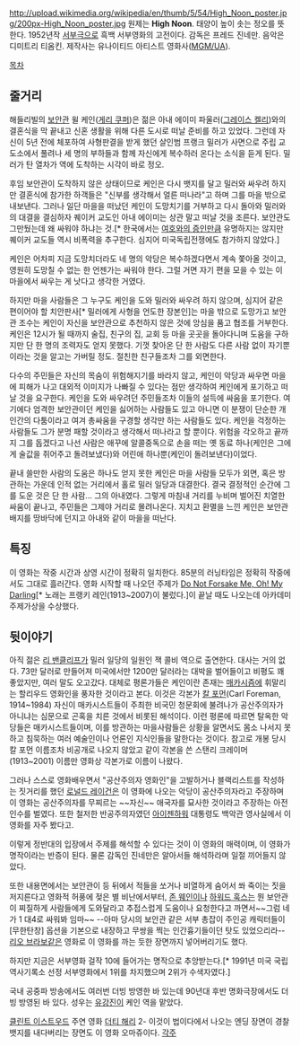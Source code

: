 http://upload.wikimedia.org/wikipedia/en/thumb/5/54/High_Noon_poster.jpg/200px-High_Noon_poster.jpg
원제는 '''High Noon'''. 태양이 높이 솟는 정오를 뜻한다. 1952년작 [[서부극]]으로 흑백 서부영화의 고전이다. 감독은 프레드 진네만. 음악은 디미트리 티옴킨. 제작사는 유나이티드 아티스트 영화사([[MGM/UA]]).

[[목차]]
== 줄거리 ==
해들리빌의 [[보안관]] 윌 케인([[게리 쿠퍼]])은 젊은 아내 에이미 파울러([[그레이스 켈리]])와의 결혼식을 막 끝내고 신혼 생활을 위해 다른 도시로 떠날 준비를 하고 있었다. 그런데 자신이 5년 전에 체포하여 사형판결을 받게 했던 살인범 프랭크 밀러가 사면으로 주립 교도소에서 풀려나 세 명의 부하들과 함께 자신에게 복수하러 온다는 소식을 듣게 된다. 밀러가 탄 열차가 역에 도착하는 시각이 바로 정오.

후임 보안관이 도착하지 않은 상태이므로 케인은 다시 뱃지를 달고 밀러와 싸우려 하지만 결혼식에 참가한 하객들은 "신부를 생각해서 얼른 떠나라"고 하며 그를 마을 밖으로 내보낸다. 그러나 일단 마을을 떠났던 케인이 도망치기를 거부하고 다시 돌아와 밀러와의 대결을 결심하자 퀘이커 교도인 아내 에이미는 상관 말고 떠날 것을 조른다. 보안관도 그만뒀는데 왜 싸워야 하냐는 것.[* 한국에서는 [[여호와의 증인]]만큼 유명하지는 않지만 퀘이커 교도들 역시 비폭력을 추구한다. 심지어 미국독립전쟁에도 참가하지 않았다.]

케인은 어차피 지금 도망치더라도 네 명의 악당은 복수하겠다면서 계속 쫓아올 것이고, 영원히 도망칠 수 없는 한 언젠가는 싸워야 한다. 그럴 거면 자기 편을 모을 수 있는 이 마을에서 싸우는 게 낫다고 생각한 거였다.

하지만 마을 사람들은 그 누구도 케인을 도와 밀러와 싸우려 하지 않으며, 심지어 같은 편이어야 할 치안판사[* 밀러에게 사형을 언도한 장본인]는 마을 밖으로 도망가고 보안관 조수는 케인이 자신을 보안관으로 추천하지 않은 것에 앙심을 품고 협조를 거부한다. 케인은 12시가 될 때까지 술집, 친구의 집, 교회 등 마을 곳곳을 돌아다니며 도움을 구하지만 단 한 명의 조력자도 얻지 못했다. 기껏 찾아온 단 한 사람도 다른 사람 없이 자기뿐이라는 것을 알고는 가버릴 정도. 절친한 친구들조차 그를 외면한다.

다수의 주민들은 자신의 목숨이 위험해지기를 바라지 않고, 케인이 악당과 싸우면 마을에 피해가 나고 대외적 이미지가 나빠질 수 있다는 점만 생각하여 케인에게 포기하고 떠날 것을 요구한다. 케인을 도와 싸우려던 주민들조차 이들의 설득에 싸움을 포기한다. 여기에다 엄격한 보안관이던 케인을 싫어하는 사람들도 있고 아니면 이 분쟁이 단순한 개인간의 다툼이라고 여겨 총싸움을 구경할 생각만 하는 사람들도 있다. 케인을 걱정하는 사람들도 그가 분명 패할 것이라고 생각해서 떠나라고 할 뿐이다. 위험을 각오하고 끝까지 그를 돕겠다고 나선 사람은 애꾸에 알콜중독으로 손을 떠는 옛 동료 하나(케인은 그에게 술값을 쥐어주고 돌려보냈다)와 어린애 하나뿐(케인이 돌려보낸다)이었다.

끝내 쓸만한 사람의 도움은 하나도 얻지 못한 케인은 마을 사람들 모두가 외면, 혹은 방관하는 가운데 인적 없는 거리에서 홀로 밀러 일당과 대결한다. 결국 결정적인 순간에 그를 도운 것은 단 한 사람... 그의 아내였다. 그렇게 마침내 거리를 누비며 벌어진 치열한 싸움이 끝나고, 주민들은 그제야 거리로 몰려나온다. 지치고 환멸을 느낀 케인은 보안관 배지를 땅바닥에 던지고 아내와 같이 마을을 떠난다.

== 특징 ==
이 영화는 작중 시간과 상영 시간이 정확히 일치한다. 85분의 러닝타임은 정확히 작중에서도 그대로 흘러간다. 영화 시작할 때 나오던 주제가 [http://blog.daum.net/gm0306/6028892 Do Not Forsake Me, Oh! My Darling][* 노래는 프랭키 레인(1913~2007)이 불렀다.]이 끝날 때도 나오는데 아카데미 주제가상을 수상했다.

== 뒷이야기 ==
아직 젊은 [[리 밴클리프]]가 밀러 일당의 일원인 잭 콜비 역으로 출연한다. 대사는 거의 없다. 73만 달러로 만들어져 미국에서만 1200만 달러라는 대박을 벌어들이고 비평도 꽤 좋았지만, 여러 말도 오고갔다. 대체로 평론가들은  케인이란 존재는 [[매카시즘]]에 휘말리는 할리우드 영화인을 풍자한 것이라고 본다. 이것은 각본가 [[칼 포먼]](Carl Foreman, 1914~1984) 자신이 매카시스트들이 주최한 비국민 청문회에 불려나가 공산주의자가 아니냐는 심문으로 곤혹을 치른 것에서 비롯된 해석이다. 이런 평론에 따르면 탈옥한 악당들은 매카시스트들이며, 이를 방관하는 마을사람들은 상황을 알면서도 몸소 나서지 못하고 침묵하는 여러 예술인이나 언론인 지식인들을 말한다는 것이다. 참고로 개봉 당시 칼 포먼 이름조차 비공개로 나오지 않았고 같이 각본을 쓴 스탠리 크레이머(1913~2001) 이름만 영화상 각본가로 이름이 나왔다.

그러나 스스로 영화배우면서 "공산주의자 영화인"을 고발하거나 블랙리스트를 작성하는 짓거리를 했던 [[로널드 레이건]]은 이 영화에 나오는 악당이 공산주의자라고 주장하며 이 영화는 공산주의자를 무찌르는 ~~자신~~ 애국자를 묘사한 것이라고 주장하는 아전인수를 벌였다. 또한 철저한 반공주의자였던 [[아이젠하워]] 대통령도 백악관 영사실에서 이 영화를 자주 봤다고.

이렇게 정반대의 입장에서 주제를 해석할 수 있다는 것이 이 영화의 매력이며, 이 영화가 명작이라는 반증이 된다. 물론 감독인 진네만은 알아서들 해석하라며 일절 끼어들지 않았다.

또한 내용면에서는 보안관이 등 뒤에서 적들을 쏘거나 비열하게 숨어서 쏴 죽이는 짓을 저지른다고 영화적 허풍에 젖은 별 비난에서부터, [[존 웨인]]이나 [[하워드 훅스]]는 뭔 보안관이 찌질하게 사람들에게 도와달라고 추접스럽게 도움이나 요청한다고 까면서~~그럼 네가 1 대4로 싸워봐 임마~~ --아마 당시의 보안관 같은 서부 총잡이 주인공 캐릭터들이 [무한탄창] 옵션을 기본으로 내장하고 무쌍을 찍는 인간흉기들이던 탓도 있었으리라-- [[리오 브라보]]같은 영화로 이 영화를 까는 듯한 장면까지 넣어버리기도 했다.

하지만 지금은 서부영화 걸작 10에 들어가는 명작으로 추앙받는다.[* 1991년 미국 국립 역사기록소 선정 서부영화에서 1위를 차지했으며 2위가 수색자였다.]

국내 공중파 방송에서도 여러번 더빙 방영한 바 있는데 90년대 후반 명화극장에서도 더빙 방영된 바 있다. 성우는 [[유강진]]이 케인 역을 맡았다.

[[클린트 이스트우드]] 주연 영화 [[더티 해리]] 2- 이것이 법이다에서 나오는 엔딩 장면이 경찰 뱃지를 내다버리는 장면도 이 영화 오마쥬이다.
[[각주]]
